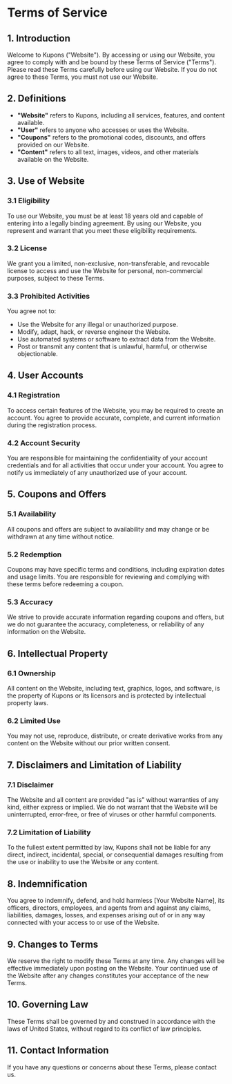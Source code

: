 # Terms of Service

## 1. Introduction

Welcome to Kupons ("Website"). By accessing or using our Website, you agree to comply with and be bound by these Terms of Service ("Terms"). Please read these Terms carefully before using our Website. If you do not agree to these Terms, you must not use our Website.

## 2. Definitions

- **"Website"** refers to Kupons, including all services, features, and content available.
- **"User"** refers to anyone who accesses or uses the Website.
- **"Coupons"** refers to the promotional codes, discounts, and offers provided on our Website.
- **"Content"** refers to all text, images, videos, and other materials available on the Website.

## 3. Use of Website

### 3.1 Eligibility
To use our Website, you must be at least 18 years old and capable of entering into a legally binding agreement. By using our Website, you represent and warrant that you meet these eligibility requirements.

### 3.2 License
We grant you a limited, non-exclusive, non-transferable, and revocable license to access and use the Website for personal, non-commercial purposes, subject to these Terms.

### 3.3 Prohibited Activities
You agree not to:
- Use the Website for any illegal or unauthorized purpose.
- Modify, adapt, hack, or reverse engineer the Website.
- Use automated systems or software to extract data from the Website.
- Post or transmit any content that is unlawful, harmful, or otherwise objectionable.

## 4. User Accounts

### 4.1 Registration
To access certain features of the Website, you may be required to create an account. You agree to provide accurate, complete, and current information during the registration process.

### 4.2 Account Security
You are responsible for maintaining the confidentiality of your account credentials and for all activities that occur under your account. You agree to notify us immediately of any unauthorized use of your account.

## 5. Coupons and Offers

### 5.1 Availability
All coupons and offers are subject to availability and may change or be withdrawn at any time without notice.

### 5.2 Redemption
Coupons may have specific terms and conditions, including expiration dates and usage limits. You are responsible for reviewing and complying with these terms before redeeming a coupon.

### 5.3 Accuracy
We strive to provide accurate information regarding coupons and offers, but we do not guarantee the accuracy, completeness, or reliability of any information on the Website.

## 6. Intellectual Property

### 6.1 Ownership
All content on the Website, including text, graphics, logos, and software, is the property of Kupons or its licensors and is protected by intellectual property laws.

### 6.2 Limited Use
You may not use, reproduce, distribute, or create derivative works from any content on the Website without our prior written consent.

## 7. Disclaimers and Limitation of Liability

### 7.1 Disclaimer
The Website and all content are provided "as is" without warranties of any kind, either express or implied. We do not warrant that the Website will be uninterrupted, error-free, or free of viruses or other harmful components.

### 7.2 Limitation of Liability
To the fullest extent permitted by law, Kupons shall not be liable for any direct, indirect, incidental, special, or consequential damages resulting from the use or inability to use the Website or any content.

## 8. Indemnification

You agree to indemnify, defend, and hold harmless [Your Website Name], its officers, directors, employees, and agents from and against any claims, liabilities, damages, losses, and expenses arising out of or in any way connected with your access to or use of the Website.

## 9. Changes to Terms

We reserve the right to modify these Terms at any time. Any changes will be effective immediately upon posting on the Website. Your continued use of the Website after any changes constitutes your acceptance of the new Terms.

## 10. Governing Law

These Terms shall be governed by and construed in accordance with the laws of United States, without regard to its conflict of law principles.

## 11. Contact Information

If you have any questions or concerns about these Terms, please contact us.